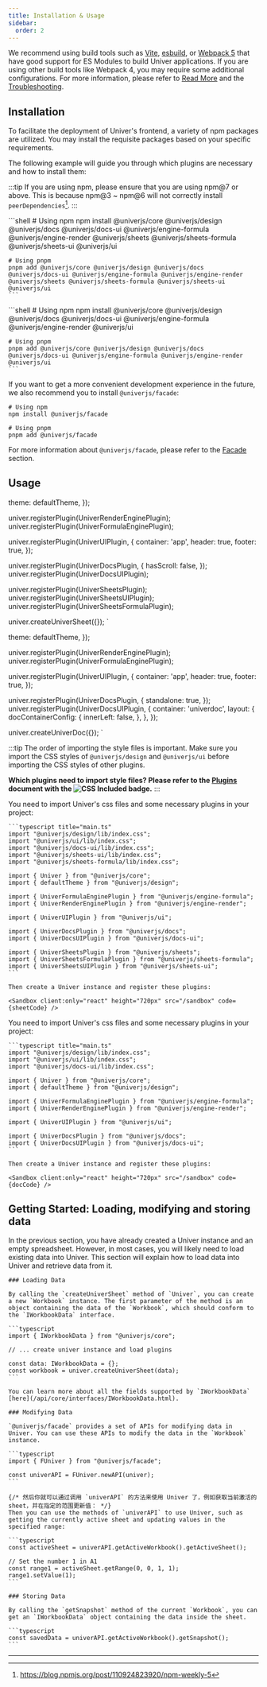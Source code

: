 ```yaml
---
title: Installation & Usage
sidebar:
  order: 2
---
```


We recommend using build tools such as [Vite](https://vitejs.dev/), [esbuild](https://esbuild.github.io/), or [Webpack 5](https://webpack.js.org/) that have good support for ES Modules to build Univer applications. If you are using other build tools like Webpack 4, you may require some additional configurations. For more information, please refer to [Read More](/guides/quickstart#read-more) and the [Troubleshooting](/guides/troubleshooting).

## Installation

To facilitate the deployment of Univer's frontend, a variety of npm packages are utilized. You may install the requisite packages based on your specific requirements.

The following example will guide you through which plugins are necessary and how to install them:

:::tip
If you are using npm, please ensure that you are using npm@7 or above. This is because npm@3 ~ npm@6 will not correctly install `peerDependencies`[^1].
:::


<Tabs>
  <TabItem label="📊 Univer Sheet">
    ```shell
    # Using npm
    npm install @univerjs/core @univerjs/design @univerjs/docs @univerjs/docs-ui @univerjs/engine-formula @univerjs/engine-render @univerjs/sheets @univerjs/sheets-formula @univerjs/sheets-ui @univerjs/ui

    # Using pnpm
    pnpm add @univerjs/core @univerjs/design @univerjs/docs @univerjs/docs-ui @univerjs/engine-formula @univerjs/engine-render @univerjs/sheets @univerjs/sheets-formula @univerjs/sheets-ui @univerjs/ui
    ```
  </TabItem>
  <TabItem label="📝 Univer Doc">
    ```shell
    # Using npm
    npm install @univerjs/core @univerjs/design @univerjs/docs @univerjs/docs-ui @univerjs/engine-formula @univerjs/engine-render @univerjs/ui

    # Using pnpm
    pnpm add @univerjs/core @univerjs/design @univerjs/docs @univerjs/docs-ui @univerjs/engine-formula @univerjs/engine-render @univerjs/ui
    ```
  </TabItem>
</Tabs>

If you want to get a more convenient development experience in the future, we also recommend you to install `@univerjs/facade`:

```shell
# Using npm
npm install @univerjs/facade

# Using pnpm
pnpm add @univerjs/facade
```

For more information about `@univerjs/facade`, please refer to the [Facade](/guides/facade) section.

## Usage


  theme: defaultTheme,
});

univer.registerPlugin(UniverRenderEnginePlugin);
univer.registerPlugin(UniverFormulaEnginePlugin);

univer.registerPlugin(UniverUIPlugin, {
  container: 'app',
  header: true,
  footer: true,
});

univer.registerPlugin(UniverDocsPlugin, {
  hasScroll: false,
});
univer.registerPlugin(UniverDocsUIPlugin);

univer.registerPlugin(UniverSheetsPlugin);
univer.registerPlugin(UniverSheetsUIPlugin);
univer.registerPlugin(UniverSheetsFormulaPlugin);

univer.createUniverSheet({});
`

  theme: defaultTheme,
});

univer.registerPlugin(UniverRenderEnginePlugin);
univer.registerPlugin(UniverFormulaEnginePlugin);

univer.registerPlugin(UniverUIPlugin, {
  container: 'app',
  header: true,
  footer: true,
});

univer.registerPlugin(UniverDocsPlugin, {
  standalone: true,
});
univer.registerPlugin(UniverDocsUIPlugin, {
  container: 'univerdoc',
  layout: {
    docContainerConfig: {
      innerLeft: false,
    },
  },
});

univer.createUniverDoc({});
`

:::tip
The order of importing the style files is important. Make sure you import the CSS styles of `@univerjs/design` and `@univerjs/ui` before importing the CSS styles of other plugins.

**Which plugins need to import style files? Please refer to the [Plugins](/api) document with the ![CSS Included](https://img.shields.io/badge/CSS_Included-blue?logo=CSS3) badge.**
:::

<Tabs>
  <TabItem label="📊 Univer Sheet">
    You need to import Univer's css files and some necessary plugins in your project:

    ```typescript title="main.ts"
    import "@univerjs/design/lib/index.css";
    import "@univerjs/ui/lib/index.css";
    import "@univerjs/docs-ui/lib/index.css";
    import "@univerjs/sheets-ui/lib/index.css";
    import "@univerjs/sheets-formula/lib/index.css";

    import { Univer } from "@univerjs/core";
    import { defaultTheme } from "@univerjs/design";

    import { UniverFormulaEnginePlugin } from "@univerjs/engine-formula";
    import { UniverRenderEnginePlugin } from "@univerjs/engine-render";

    import { UniverUIPlugin } from "@univerjs/ui";

    import { UniverDocsPlugin } from "@univerjs/docs";
    import { UniverDocsUIPlugin } from "@univerjs/docs-ui";

    import { UniverSheetsPlugin } from "@univerjs/sheets";
    import { UniverSheetsFormulaPlugin } from "@univerjs/sheets-formula";
    import { UniverSheetsUIPlugin } from "@univerjs/sheets-ui";
    ```

    Then create a Univer instance and register these plugins:

    <Sandbox client:only="react" height="720px" src="/sandbox" code={sheetCode} />
  </TabItem>
  <TabItem label="📝 Univer Doc">
    You need to import Univer's css files and some necessary plugins in your project:

    ```typescript title="main.ts"
    import "@univerjs/design/lib/index.css";
    import "@univerjs/ui/lib/index.css";
    import "@univerjs/docs-ui/lib/index.css";

    import { Univer } from "@univerjs/core";
    import { defaultTheme } from "@univerjs/design";

    import { UniverFormulaEnginePlugin } from "@univerjs/engine-formula";
    import { UniverRenderEnginePlugin } from "@univerjs/engine-render";

    import { UniverUIPlugin } from "@univerjs/ui";

    import { UniverDocsPlugin } from "@univerjs/docs";
    import { UniverDocsUIPlugin } from "@univerjs/docs-ui";
    ```

    Then create a Univer instance and register these plugins:

    <Sandbox client:only="react" height="720px" src="/sandbox" code={docCode} />
  </TabItem>
</Tabs>

## Getting Started: Loading, modifying and storing data

<Tabs>
  <TabItem label="📊 Univer Sheet">
    In the previous section, you have already created a Univer instance and an empty spreadsheet. However, in most cases, you will likely need to load existing data into Univer. This section will explain how to load data into Univer and retrieve data from it.

    ### Loading Data

    By calling the `createUniverSheet` method of `Univer`, you can create a new `Workbook` instance. The first parameter of the method is an object containing the data of the `Workbook`, which should conform to the `IWorkbookData` interface.

    ```typescript
    import { IWorkbookData } from "@univerjs/core";

    // ... create univer instance and load plugins

    const data: IWorkbookData = {};
    const workbook = univer.createUniverSheet(data);
    ```

    You can learn more about all the fields supported by `IWorkbookData` [here](/api/core/interfaces/IWorkbookData.html).

    ### Modifying Data

    `@univerjs/facade` provides a set of APIs for modifying data in Univer. You can use these APIs to modify the data in the `Workbook` instance.

    ```typescript
    import { FUniver } from "@univerjs/facade";

    const univerAPI = FUniver.newAPI(univer);
    ```

    {/* 然后你就可以通过调用 `univerAPI` 的方法来使用 Univer 了，例如获取当前激活的 sheet，并在指定的范围更新值： */}
    Then you can use the methods of `univerAPI` to use Univer, such as getting the currently active sheet and updating values in the specified range:

    ```typescript
    const activeSheet = univerAPI.getActiveWorkbook().getActiveSheet();

    // Set the number 1 in A1
    const range1 = activeSheet.getRange(0, 0, 1, 1);
    range1.setValue(1);
    ```

    ### Storing Data

    By calling the `getSnapshot` method of the current `Workbook`, you can get an `IWorkbookData` object containing the data inside the sheet.

    ```typescript
    const savedData = univerAPI.getActiveWorkbook().getSnapshot();
    ```
  </TabItem>
</Tabs>

---

[^1]: https://blog.npmjs.org/post/110924823920/npm-weekly-5
